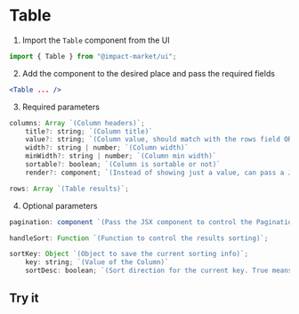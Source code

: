 
<Meta title="Table" />

# Table

1. Import the `Table` component from the UI
```jsx
import { Table } from "@impact-market/ui";
```

2. Add the component to the desired place and pass the required fields
```jsx
<Table ... />
```

3. Required parameters

```jsx
columns: Array `(Column headers)`;
    title?: string; `(Column title)`
    value?: string; `(Column value, should match with the rows field OR use the render field)`
    width?: string | number; `(Column width)`
    minWidth?: string | number; `(Column min width)`
    sortable?: boolean; `(Column is sortable or not)`
    render?: component; `(Instead of showing just a value, can pass a JSX component with the design needed)`

rows: Array `(Table results)`;
```

4. Optional parameters

```jsx
pagination: component `(Pass the JSX component to control the Pagination)`;

handleSort: Function `(Function to control the results sorting)`;

sortKey: Object `(Object to save the current sorting info)`;
    key: string; `(Value of the Column)`
    sortDesc: boolean; `(Sort direction for the current key. True means DESC sort, False means ASC sort)`
```

## Try it

<TableExample />
